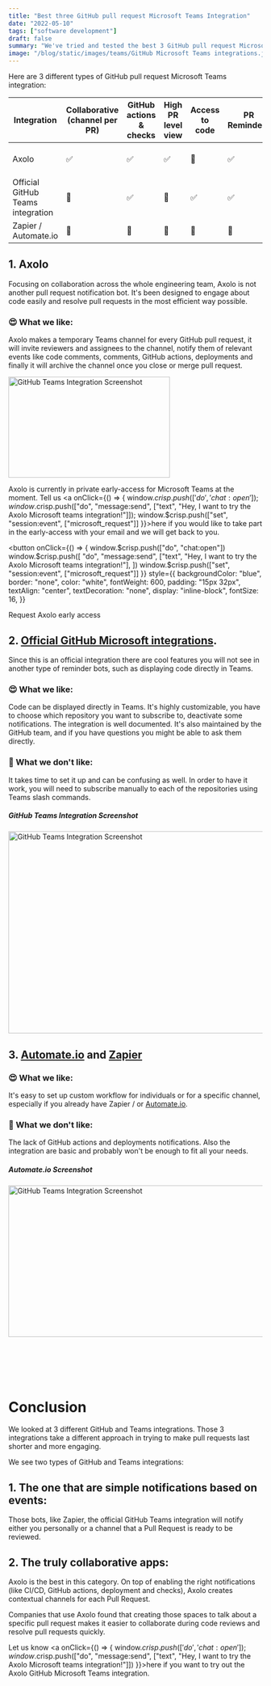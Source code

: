 ```yaml
---
title: "Best three GitHub pull request Microsoft Teams Integration"
date: "2022-05-10"
tags: ["software development"]
draft: false
summary: "We've tried and tested the best 3 GitHub pull request Microsoft Teams integrations. Read our short study to understand the value of each integration."
image: "/blog/static/images/teams/GitHub Microsoft Teams integrations.jpg"
---
```


Here are 3 different types of GitHub pull request Microsoft Teams integration:

| Integration                       | Collaborative (channel per PR) | GitHub actions & checks | High PR level view | Access to code | PR Reminders | Notifications for each PR |  Pricing           | Note           |
| --------------------------------- | ------------------------------ | ----------------------- | ------------------ | -------------- | ------------ | ------------------------- | ------------------ | -------------- |
| Axolo                             | ✅                             | ✅                      | ✅                 | 🔴             | ✅           | ✅                        |  0$ - 8$/developer | Best for teams |
| Official GitHub Teams integration | 🔴                             | ✅                      | 🔴                 | ✅             | ✅           | ✅                        |  Free              |  Long set up   |
| Zapier / Automate.io              | 🔴                             | 🔴                      | 🔴                 | 🔴             | 🔴           | ✅                        | 10$ to 600$/Month  |                |

## **1. Axolo**

Focusing on collaboration across the whole engineering team, Axolo is not another pull request notification bot. It's been designed to engage about code easily and resolve pull requests in the most efficient way possible.

### 😍 What we like:

Axolo makes a temporary Teams channel for every GitHub pull request, it will invite reviewers and assignees to the channel, notify them of relevant events like code comments, comments, GitHub actions, deployments and finally it will archive the channel once you close or merge pull request.

<div style={{ display: "flex", justifyContent: "center" }}>
  <Image
    width="320"
    height="200"
    style={{ borderRadius: "0.5rem", maxWidth: "400px" }}
    alt="GitHub Teams Integration Screenshot"
    src="/blog/static/images/teams/Slack1.jpg"
  />
</div>

Axolo is currently in private early-access for Microsoft Teams at the moment. Tell us <a onClick={() => { window.$crisp.push(['do', 'chat:open']); window.$crisp.push(["do", "message:send", ["text", "Hey, I want to try the Axolo Microsoft teams integration!"]]); window.$crisp.push(["set", "session:event", ["microsoft_request"]] }}>here</a> if you would like to take part in the early-access with your email and we will get back to you.

<button
  onClick={() => {
    window.$crisp.push(["do", "chat:open"])
    window.$crisp.push([
      "do",
      "message:send",
      ["text", "Hey, I want to try the Axolo Microsoft teams integration!"],
    ])
    window.$crisp.push(["set", "session:event", ["microsoft_request"]]
  }}
  style={{
    backgroundColor: "blue",
    border: "none",
    color: "white",
    fontWeight: 600,
    padding: "15px 32px",
    textAlign: "center",
    textDecoration: "none",
    display: "inline-block",
    fontSize: 16,
  }}
>
  Request Axolo early access
</button>

## **2. <a target="_blank" rel="noopener noreferrer nofollow" href="https://github.com/integrations/microsoft-teams">Official GitHub Microsoft integrations</a>.**

Since this is an official integration there are cool features you will not see in another type of reminder bots, such as displaying code directly in Teams.

### 😍 What we like:

Code can be displayed directly in Teams.
It's highly customizable, you have to choose which repository you want to subscribe to, deactivate some notifications. The integration is well documented.
It's also maintained by the GitHub team, and if you have questions you might be able to ask them directly.

### 🤔 What we don't like:

It takes time to set it up and can be confusing as well.
In order to have it work, you will need to subscribe manually to each of the repositories using Teams slash commands.

##### **GitHub Teams Integration Screenshot**

<div style={{ display: "flex", justifyContent: "center" }}>
  <Image
    width="600"
    height="400"
    style={{ borderRadius: "0.5rem", maxWidth: "400px" }}
    alt="GitHub Teams Integration Screenshot"
    src="/blog/static/images/teams/PRCard.png"
  />
</div>

## **3. <a target="_blank" rel="noopener noreferrer nofollow" href="https://automate.io/integration/github/microsoft-teams">Automate.io</a> and <a target="_blank" rel="noopener noreferrer nofollow" href="https://zapier.com/apps/github/integrations/microsoft-teams">Zapier</a>**

### 😍 What we like:

It's easy to set up custom workflow for individuals or for a specific channel, especially if you already have Zapier / or [Automate.io](http://Automate.io).

### 🤔 What we don't like:

The lack of GitHub actions and deployments notifications.
Also the integration are basic and probably won't be enough to fit all your needs.

##### **Automate.io Screenshot**

<div style={{ display: "flex", justifyContent: "center" }}>
  <Image
    width="600"
    height="300"
    style={{ borderRadius: "0.5rem", maxWidth: "400px" }}
    alt="GitHub Teams Integration Screenshot"
    src="/blog/static/images/teams/automate.jpg"
  />
</div>

<br></br>
<br></br>

# Conclusion

We looked at 3 different GitHub and Teams integrations. Those 3 integrations take a different approach in trying to make pull requests last shorter and more engaging.

We see two types of GitHub and Teams integrations:

## 1. The one that are simple notifications based on events:

Those bots, like Zapier, the official GitHub Teams integration will notify either you personally or a channel that a Pull Request is ready to be reviewed.

## 2. The truly collaborative apps:

Axolo is the best in this category. On top of enabling the right notifications (like CI/CD, GitHub actions, deployment and checks), Axolo creates contextual channels for each Pull Request.

Companies that use Axolo found that creating those spaces to talk about a specific pull request makes it easier to collaborate during code reviews and resolve pull requests quickly.

Let us know <a onClick={() => { window.$crisp.push(['do', 'chat:open']); window.$crisp.push(["do", "message:send", ["text", "Hey, I want to try the Axolo Microsoft teams integration!"]]) }}>here</a> if you want to try out the Axolo GitHub Microsoft Teams integration.
